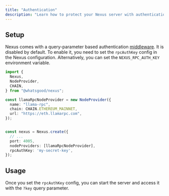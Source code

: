 ```yaml
---
title: "Authentication"
description: "Learn how to protect your Nexus server with authentication"
---
```


## Setup

Nexus comes with a query-parameter based authentication [middleware](/features/middleware). It is disabled by default. To enable it, you need to set the `rpcAuthKey` config in the Nexus configuration. Alternatively, you can set the `NEXUS_RPC_AUTH_KEY` environment variable.

```typescript
import {
  Nexus,
  NodeProvider,
  CHAIN,
} from "@whatsgood/nexus";

const llamaRpcNodeProvider = new NodeProvider({
  name: "llama-rpc",
  chain: CHAIN.ETHEREUM_MAINNET,
  url: "https://eth.llamarpc.com",
});


const nexus = Nexus.create({
  // ...
  port: 4005,
  nodeProviders: [llamaRpcNodeProvider],
  rpcAuthKey: 'my-secret-key',
});
```

## Usage

Once you set the `rpcAuthKey` config, you can start the server and access it with the `?key` query parameter.

<Snippet file="send-a-request-with-auth.mdx" />